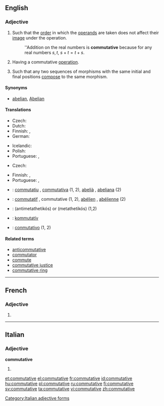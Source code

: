 ==English==

===Adjective===
{{en-adj|-}}

# {{mathematics|of a [[binary]] [[operation]]}} Such that the [[order]] in which the [[operand]]s are taken does not affect their [[image]] under the operation.
#: ''Addition on the real numbers is '''commutative''' because for any real numbers <math>s,t</math>, <math>s+t=t+s</math>.
# {{algebra|of an [[algebraic structure]]}} Having a commutative [[operation]].
# {{mathematics|of a [[diagram]] of [[morphism]]s}} Such that any two sequences of morphisms with the same initial and final positions [[compose]] to the same morphism.

====Synonyms====
* {{sense|of an algebraic structure}} [[abelian]], [[Abelian]]

====Translations====
{{trans-top|mathematics: such that order of operands does not affect result}}
* Czech: {{t-|cs|komutativní|m}}
* Dutch: {{t|nl|commutatief}}
* Finnish: {{t|fi|kommutatiivinen}}, {{t|fi|vaihdannainen}}
* German: {{t|de|kommutativ}}
{{trans-mid}}
* Icelandic: {{t|is|víxlinn|m}}
* Polish: {{t|pl|przemienny|m}}
* Portuguese: {{t|pt|comutativo|m}}, {{t|pt|comutativa|f}}
{{trans-bottom}}

{{trans-top|algebra: having a commutative operation}}
* Czech: {{t-|cs|komutativní|m}}
{{trans-mid}}
* Finnish: {{t|fi|kommutatiivinen}}, {{t|fi|vaihdannainen}}
* Portuguese: {{t|pt|comutativo|m}}, {{t|pt|comutativa|f}}
{{trans-bottom}}

{{checktrans-top}}
* {{ttbc|ca}}: [[commutatiu]] {{m}}, [[commutativa]] {{f}} (1, 2), [[abelià]] {{m}}, [[abeliana]] {{f}} (2)
* {{ttbc|fr}}: [[commutatif]] {{m}}, commutative {{f}} (1, 2), [[abélien]] {{m}}, [[abélienne]] {{f}} (2)
{{trans-mid}}
* {{ttbc|el}}: {{t|el|αντιμεταθετικός|m}} (antimetathetikós) or {{t|el|μεταθετικός|m}} (metathetikós) (1,2)
* {{ttbc|hu}}: [[kommutatív]]
* {{ttbc|es}}: [[conmutativo]] (1, 2)
{{trans-bottom}}

====Related terms====
* [[anticommutative]]
* [[commutator]]
* [[commute]]
* [[commutative justice]]
* [[commutative ring]]

----

==French==

===Adjective===
{{fr-adj-form|f}}

# {{feminine of|commutatif|lang=fr}}

----

==Italian==

===Adjective===
'''commutative''' {{f}}

# {{feminine plural of|commutativo|lang=it}}

[[Category:Italian adjective forms]]

[[et:commutative]]
[[el:commutative]]
[[fr:commutative]]
[[id:commutative]]
[[hu:commutative]]
[[pl:commutative]]
[[ru:commutative]]
[[fi:commutative]]
[[sv:commutative]]
[[ta:commutative]]
[[vi:commutative]]
[[zh:commutative]]